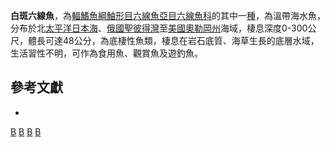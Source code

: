 {{Speciesbox
| taxon = Hexagrammos stelleri
| image = Hexagrammos stelleri.png
| status = NE
| status_system = IUCN3.1
| binomial_authority = [[Tilesius|Tilesius]], 1810
| synonyms = *''Labrax hexagrammus, Pallas, 1814''
*''Chiropsis nebulosus, Girard, 1858''
*''Chirus trigrammus, Cope, 1873''
}}
'''白斑六線魚'''，為[[輻鰭魚綱|輻鰭魚綱]][[鮋形目|鮋形目]][[六線魚亞目|六線魚亞目]][[六線魚科|六線魚科]]的其中一[[種|種]]，為溫帶海水魚，分布於北[[太平洋|太平洋]][[日本海|日本海]]、[[俄國|俄國]][[聖彼得灣|聖彼得灣]]至[[美國|美國]][[奧勒岡州|奧勒岡州]]海域，棲息深度0-300公尺，體長可達48公分，為底棲性魚類，棲息在岩石底質、海草生長的底層水域，生活習性不明，可作為食用魚、觀賞魚及遊釣魚。

== 參考文獻 ==
*{{FishBase_species|genus=Hexagrammos|species=stelleri|year=2014|month=7}}

{{taxonbar}}
[[Category:_1810年描述的鱼类|B]]
[[Category:食用魚|B]]
[[Category:觀賞魚|B]]
[[Category:六線魚屬|B]]